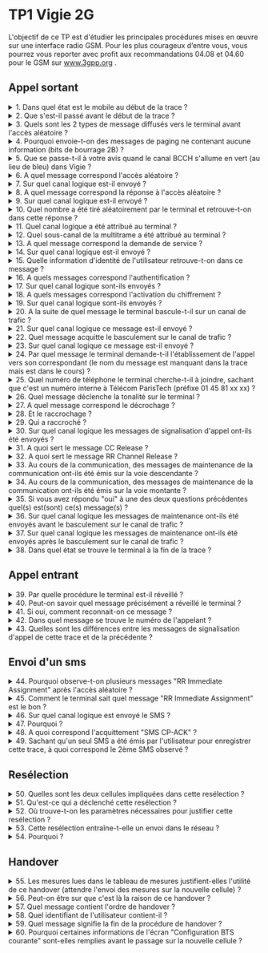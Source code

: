 # TP1 Vigie 2G

L'objectif de ce TP est d'étudier les principales procédures mises en œuvre sur une interface radio GSM. Pour les plus courageux d’entre vous, vous pourrez vous reporter avec profit aux recommandations 04.08 et 04.60 pour le GSM sur www.3gpp.org .

## Appel sortant


<details>
<summary>1.  Dans quel état est le mobile au début de la trace ?</summary>

Veille

</details>

<details>
<summary>2.  Que s'est-il passé avant le début de la trace ?</summary>

Procédure d'inscription

</details>

<details>
<summary>3.  Quels sont les 2 types de message diffusés vers le terminal avant l'accès aléatoire ?</summary>

RR System Information et RR Paging Request

</details>

<details>
<summary>4.  Pourquoi envoie-t-on des messages de paging ne contenant aucune information (bits de bourrage 2B) ?</summary>

Car la voie balise doit rester à emission constante.

</details>

<details>
<summary>5.  Que se passe-t-il à votre avis quand le canal BCCH s'allume en vert (au lieu de bleu) dans Vigie ?</summary>

Ecoute de BCCH de cellules voisines

</details>

<details>
<summary>6.  A quel message correspond l'accès aléatoire ?</summary>

RR Random Access

</details>

<details>
<summary>7.  Sur quel canal logique est-il envoyé ?</summary>

RACH

</details>

<details>
<summary>8.  A quel message correspond la réponse à l'accès aléatoire ?</summary>

RR Immediate Assignment

</details>

<details>
<summary>9.  Sur quel canal logique est-il envoyé ?</summary>

AGCH

</details>

<details>
<summary>10.  Quel nombre a été tiré aléatoirement par le terminal et retrouve-t-on dans cette réponse ?</summary>

41

</details>

<details>
<summary>11.  Quel canal logique a été attribué au terminal ?</summary>

SDCCH (+ SACCH)

</details>

<details>
<summary>12.  Quel sous-canal de la multitrame a été attribué au terminal ?</summary>

SDCCH D1

</details>

<details>
<summary>13.  A quel message correspond la demande de service ?</summary>

CM Service Request

</details>

<details>
<summary>14.  Sur quel canal logique est-il envoyé ?</summary>

SDCCH

</details>
<details>
<summary>15.  Quelle information d'identité de l'utilisateur retrouve-t-on dans ce message ?</summary>

TMSI

</details>

<details>
<summary>16.  A quels messages correspond l'authentification ?</summary>

MM Authentication Request et MM Authentication Response

</details>

<details>
<summary>17.  Sur quel canal logique sont-ils envoyés ?</summary>

SDCCH

</details>

<details>
<summary>18.  A quels messages correspond l'activation du chiffrement ?</summary>

RR Ciphering Mode Command et RR Ciphering Mode Complete

</details>

<details>
<summary>19.  Sur quel canal logique sont-ils envoyés ?</summary>

SDCCH

</details>

<details>
<summary>20.  A la suite de quel message le terminal bascule-t-il sur un canal de trafic ?</summary>

RR Assignment Command

</details>

<details>
<summary>21.  Sur quel canal logique ce message est-il envoyé ?</summary>

SDCCH

</details>

<details>
<summary>22.  Quel message acquitte le basculement sur le canal de trafic ?</summary>

RR Assignment Complete

</details>

<details>
<summary>23.  Sur quel canal logique ce message est-il envoyé ?</summary>

FACCH

</details>

<details>
<summary>24.  Par quel message le terminal demande-t-il l'établissement de l'appel vers son correspondant (le nom du message est manquant dans la trace mais est dans le cours) ?</summary>

CC Setup

</details>

<details>
<summary>25.  Quel numéro de téléphone le terminal cherche-t-il à joindre, sachant que c'est un numéro interne à Télécom ParisTech (préfixe 01 45 81 xx xx) ?</summary>

01 45 81 73 52

</details>

<details>
<summary>26.  Quel message déclenche la tonalité sur le terminal ?</summary>

CC Alerting

</details>

<details>
<summary>27.  A quel message correspond le décrochage ?</summary>

CC Connect

</details>

<details>
<summary>28.  Et le raccrochage ?</summary>

CC Disconnect

</details>

<details>
<summary>29.  Qui a raccroché ?</summary>

Le terminal de trace

</details>

<details>
<summary>30.  Sur quel canal logique les messages de signalisation d'appel ont-ils été envoyés ?</summary>

FACCH

</details>

<details>
<summary>31.  A quoi sert le message CC Release ?</summary>

Libération des ressources circuit

</details>

<details>
<summary>32.  A quoi sert le message RR Channel Release ?</summary>

Libération des ressources radio

</details>

<details>
<summary>33.  Au cours de la communication, des messages de maintenance de la communication ont-ils été émis sur la voie descendante ?</summary>

Oui

</details>

<details>
<summary>34.  Au cours de la communication, des messages de maintenance de la communication ont-ils été émis sur la voie montante ?</summary>

Oui

</details>

<details>
<summary>35.  Si vous avez répondu "oui" à une des deux questions précédentes quel(s) est(sont) ce(s) message(s) ?</summary>

RR Measurement Report et RR System Information

</details>

<details>
<summary>36.  Sur quel canal logique les messages de maintenance ont-ils été envoyés avant le basculement sur le canal de trafic ?</summary>

SACCH

</details>

<details>
<summary>37.  Sur quel canal logique les messages de maintenance ont-ils été envoyés après le basculement sur le canal de trafic ?</summary>

SACCH

</details>

<details>
<summary>38.  Dans quel état se trouve le terminal à la fin de la trace ?</summary>

Veille

</details>

## Appel entrant

<details>
<summary>39.  Par quelle procédure le terminal est-il réveillé ?</summary>

La procédure de paging

</details>

<details>
<summary>40.  Peut-on savoir quel message précisément a réveillé le terminal ?</summary>

Oui

</details>

<details>
<summary>41.  Si oui, comment reconnait-on ce message ?</summary>

Il contient le TMSI du terminal

</details>

<details>
<summary>42.  Dans quel message se trouve le numéro de l'appelant ?</summary>

CC Setup

</details>

<details>
<summary>43.  Quelles sont les différences entre les messages de signalisation d'appel de cette trace et de la précédente ?</summary>

-   Il manque le message CM Service Request dans cette trace
- Le sens d'envoi des messages est inversé (établissement, tonalité, décrochage)

</details>

## Envoi d'un sms

<details>
<summary>44.  Pourquoi observe-t-on plusieurs messages "RR Immediate Assignment" après l'accès aléatoire ?</summary>

-   Parce que plusieurs utilisateurs se connectent en même temps dans la cellule

</details>

<details>
<summary>45.  Comment le terminal sait quel message "RR Immediate Assignment" est le bon ?</summary>

Il contient le nombre qu'il a envoyé lors de l'accès aléatoire

</details>

<details>
<summary>46.  Sur quel canal logique est envoyé le SMS ?</summary>

SDCCH

</details>

<details>
<summary>47.  Pourquoi ?</summary>

Le SMS est de la signalisation

</details>

<details>
<summary>48.  A quoi correspond l'acquittement "SMS CP-ACK" ?</summary>

Acquittement de la transmission au réseau coeur

</details>

<details>
<summary>49.  Sachant qu'un seul SMS a été émis par l'utilisateur pour enregistrer cette trace, à quoi correspond le 2ème SMS observé ?</summary>

Accusé de réception du destinataire

</details>

## Resélection

<details>
<summary>50.  Quelles sont les deux cellules impliquées dans cette resélection ?</summary>

Le terminal quitte la cellule 1991 pour la cellule 1482

</details>

<details>
<summary>51.  Qu'est-ce qui a déclenché cette resélection ?</summary>

Le critère C2 de la cellule 1482 est devenu meilleur que celui de la cellule 1991

</details>

<details>
<summary>52.  Où trouve-t-on les paramètres nécessaires pour justifier cette resélection ?</summary>

-   Certains paramètres sont diffusés sur la voie balise de la cellule courante
- Certains paramètres sont diffusés sur la voie balise des cellules voisines
- Le terminal connait ses propres capacités

</details>

<details>
<summary>53.  Cette resélection entraîne-t-elle un envoi dans le réseau ?</summary>

Non

</details>

<details>
<summary>54.  Pourquoi ?</summary>

Les 2 cellules appartiennent à la même zone de localisation LAI.

</details>

## Handover

<details>
<summary>55.  Les mesures lues dans le tableau de mesures justifient-elles l'utilité de ce handover (attendre l'envoi des mesures sur la nouvelle cellule) ?</summary>

Oui

</details>

<details>
<summary>56.  Peut-on être sur que c'est là la raison de ce handover ?</summary>

Non

</details>

<details>
<summary>57.  Quel message contient l'ordre de handover ?</summary>

RR Handover Command

</details>

<details>
<summary>58.  Quel identifiant de l'utilisateur contient-il ?</summary>

La référence de handover HO ref

</details>

<details>
<summary>59.  Quel message signifie la fin de la procédure de handover ?</summary>

RR Handover Complete

</details>

<details>
<summary>60.  Pourquoi certaines informations de l'écran "Configuration BTS courante" sont-elles remplies avant le passage sur la nouvelle cellule ?</summary>

Elles sont envoyées avec l'ordre de handover

</details>
